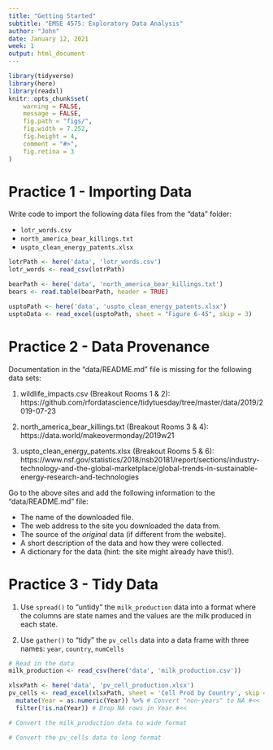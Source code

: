 ```yaml
---
title: "Getting Started"
subtitle: "EMSE 4575: Exploratory Data Analysis"
author: "John" 
date: January 12, 2021
week: 1
output: html_document
---
```


```r
library(tidyverse)
library(here)
library(readxl)
knitr::opts_chunk$set(
    warning = FALSE,
    message = FALSE,
    fig.path = "figs/",
    fig.width = 7.252,
    fig.height = 4,
    comment = "#>",
    fig.retina = 3
)
```

# Practice 1 - Importing Data

Write code to import the following data files from the "data" folder:

- `lotr_words.csv`
- `north_america_bear_killings.txt`
- `uspto_clean_energy_patents.xlsx`

```r
lotrPath <- here('data', 'lotr_words.csv')
lotr_words <- read_csv(lotrPath)

bearPath <- here('data', 'north_america_bear_killings.txt')
bears <- read.table(bearPath, header = TRUE)

usptoPath <- here('data', 'uspto_clean_energy_patents.xlsx')
usptoData <- read_excel(usptoPath, sheet = "Figure 6-45", skip = 3)
```

# Practice 2 - Data Provenance

Documentation in the "data/README.md" file is missing for the following data sets:

1. wildlife_impacts.csv (Breakout Rooms 1 & 2):
https://github.com/rfordatascience/tidytuesday/tree/master/data/2019/2019-07-23

2. north_america_bear_killings.txt (Breakout Rooms 3 & 4):
https://data.world/makeovermonday/2019w21

3. uspto_clean_energy_patents.xlsx (Breakout Rooms 5 & 6):
https://www.nsf.gov/statistics/2018/nsb20181/report/sections/industry-technology-and-the-global-marketplace/global-trends-in-sustainable-energy-research-and-technologies

Go to the above sites and add the following information to the "data/README.md" file:

- The name of the downloaded file.
- The web address to the site you downloaded the data from.
- The source of the _original_ data (if different from the website).
- A short description of the data and how they were collected.
- A dictionary for the data (hint: the site might already have this!).






# Practice 3 - Tidy Data

1. Use `spread()` to "untidy" the `milk_production` data into a format where the columns are state names and the values are the milk produced in each state.

2. Use `gather()` to "tidy" the `pv_cells` data into a data frame with three names: `year`, `country`, `numCells`

```r
# Read in the data
milk_production <- read_csv(here('data', 'milk_production.csv'))

xlsxPath <- here('data', 'pv_cell_production.xlsx')
pv_cells <- read_excel(xlsxPath, sheet = 'Cell Prod by Country', skip = 2) %>%
  mutate(Year = as.numeric(Year)) %>% # Convert "non-years" to NA #<<
  filter(!is.na(Year)) # Drop NA rows in Year #<<

# Convert the milk_production data to wide format

# Convert the pv_cells data to long format

```








